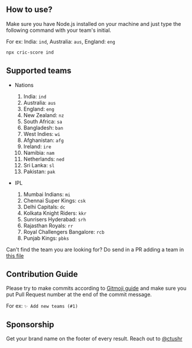 

## How to use?

Make sure you have Node.js installed on your machine and just type the
following command with your team's initial.

For ex: India: `ind`, Australia: `aus`, England: `eng`

```bash
npx cric-score ind
```

## Supported teams

- Nations

  1. India: `ind`
  2. Australia: `aus`
  3. England: `eng`
  4. New Zealand: `nz`
  5. South Africa: `sa`
  6. Bangladesh: `ban`
  7. West Indies: `wi`
  8. Afghanistan: `afg`
  9. Ireland: `ire`
  10. Namibia: `nam`
  11. Netherlands: `ned`
  12. Sri Lanka: `sl`
  13. Pakistan: `pak`

- IPL
  1. Mumbai Indians: `mi`
  2. Chennai Super Kings: `csk`
  3. Delhi Capitals: `dc`
  4. Kolkata Knight Riders: `kkr`
  5. Sunrisers Hyderabad: `srh`
  6. Rajasthan Royals: `rr`
  7. Royal Challengers Bangalore: `rcb`
  8. Punjab Kings: `pbks`

Can't find the team you are looking for?
Do send in a PR adding a team in [this file](https://github.com/chtushar/cric-score/blob/main/data/data.go)

## Contribution Guide

Please try to make commits according to [Gitmoji guide](https://gitmoji.dev/) and make sure you put Pull Request number at the end of the commit message.

For ex: `✨ Add new teams (#1)`

## Sponsorship

Get your brand name on the footer of every result. Reach out to [@ctushr](https://twitter.com/ctushr)

